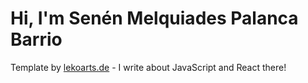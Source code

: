 # Hi, I'm Senén Melquiades Palanca Barrio

Template by [lekoarts.de](https://www.lekoarts.de?utm_source=cara&utm_medium=Starter) - I write about JavaScript and React there!
